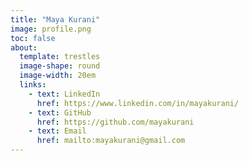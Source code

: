 ```yaml
---
title: "Maya Kurani"
image: profile.png
toc: false
about: 
  template: trestles
  image-shape: round
  image-width: 20em
  links:
    - text: LinkedIn
      href: https://www.linkedin.com/in/mayakurani/
    - text: GitHub
      href: https://github.com/mayakurani
    - text: Email
      href: mailto:mayakurani@gmail.com 
---
```

